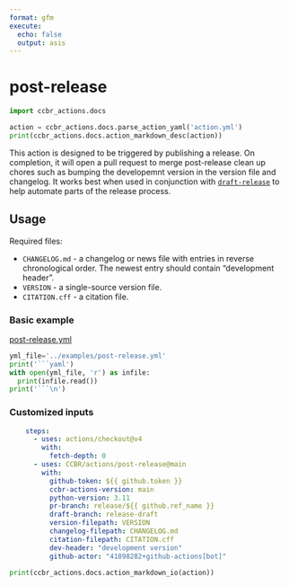 ```yaml
---
format: gfm
execute:
  echo: false
  output: asis
---
```


# post-release

```python
import ccbr_actions.docs

action = ccbr_actions.docs.parse_action_yaml('action.yml')
print(ccbr_actions.docs.action_markdown_desc(action))
```

This action is designed to be triggered by publishing a release.
On completion, it will open a pull request to merge post-release clean up chores
such as bumping the developemnt version in the version file and changelog.
It works best when used in conjunction with [`draft-release`](/draft-release) to help automate parts of the release process.

## Usage

Required files:

- `CHANGELOG.md` - a changelog or news file with entries in reverse chronological order. The newest entry should contain "development header".
- `VERSION` - a single-source version file.
- `CITATION.cff` - a citation file.


### Basic example

[post-release.yml](/examples/post-release.yml)

```python
yml_file='../examples/post-release.yml'
print('```yaml')
with open(yml_file, 'r') as infile:
  print(infile.read())
print('```\n')
```


### Customized inputs

```yaml
    steps:
      - uses: actions/checkout@v4
        with:
          fetch-depth: 0
      - uses: CCBR/actions/post-release@main
        with:
          github-token: ${{ github.token }}
          ccbr-actions-version: main
          python-version: 3.11
          pr-branch: release/${{ github.ref_name }}
          draft-branch: release-draft
          version-filepath: VERSION
          changelog-filepath: CHANGELOG.md
          citation-filepath: CITATION.cff
          dev-header: "development version"
          github-actor: "41898282+github-actions[bot]"
```

```python
print(ccbr_actions.docs.action_markdown_io(action))
```
